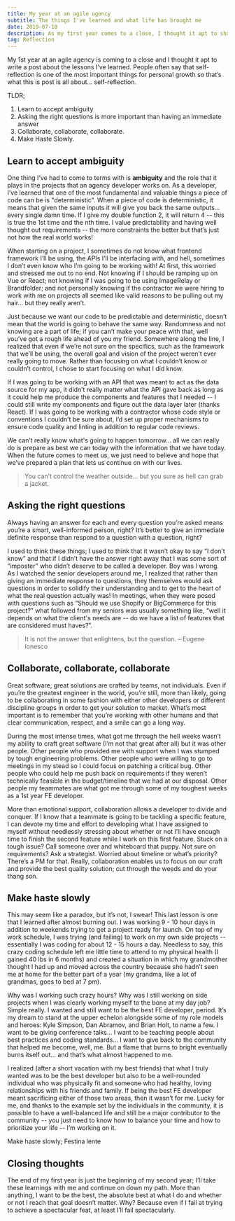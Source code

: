 ```yaml
---
title: My year at an agile agency
subtitle: The things I've learned and what life has brought me
date: 2019-07-18
description: As my first year comes to a close, I thought it apt to share what I thought were the most important things that I learned
tag: Reflection
---
```


My 1st year at an agile agency is coming to a close and I thought it apt to write a post about the lessons I’ve learned. People often say that self-reflection is one of the most important things for personal growth so that’s what this is post is all about… self-reflection.

TLDR;

1. <TextLink href="#learn-to-accept-ambiguity">Learn to accept ambiguity</TextLink>
2. <TextLink href="#asking-the-right-questions">Asking the right questions is more important than having an immediate answer</TextLink>
3. <TextLink href="#collaborate-collaborate-collaborate">Collaborate, collaborate, collaborate.</TextLink>
4. <TextLink href="#make-haste-slowly">Make Haste Slowly.</TextLink>

## Learn to accept ambiguity

One thing I’ve had to come to terms with is **ambiguity** and the role that it plays in the projects that an agency developer works on. As a developer, I’ve learned that one of the most fundamental and valuable things a piece of code can be is "deterministic". When a piece of code is deterministic, it means that given the same inputs it will give you back the same outputs… every single damn time. If I give my double function 2, it will return 4 -- this is true the 1st time and the nth time. I value predictability and having well thought out requirements -- the more constraints the better but that’s just not how the real world works!

When starting on a project, I sometimes do not know what frontend framework I’ll be using, the APIs I’ll be interfacing with, and hell, sometimes I don’t even know who I’m going to be working with! At first, this worried and stressed me out to no end. Not knowing if I should be ramping up on Vue or React; not knowing if I was going to be using ImageRelay or Brandfolder; and not personally knowing if the contractor we were hiring to work with me on projects all seemed like valid reasons to be pulling out my hair… but they really aren’t.

Just because we want our code to be predictable and deterministic, doesn’t mean that the world is going to behave the same way. Randomness and not knowing are a part of life; if you can’t make your peace with that, well you’ve got a rough life ahead of you my friend. Somewhere along the line, I realized that even if we’re not sure on the specifics, such as the framework that we’ll be using, the overall goal and vision of the project weren’t ever really going to move. Rather than focusing on what I couldn’t know or couldn’t control, I chose to start focusing on what I did know.

If I was going to be working with an API that was meant to act as the data source for my app, it didn’t really matter what the API gave back as long as it could help me produce the components and features that I needed -- I could still write my components and figure out the data layer later (thanks React). If I was going to be working with a contractor whose code style or conventions I couldn’t be sure about, I’d set up proper mechanisms to ensure code quality and linting in addition to regular code reviews.

We can’t really know what's going to happen tomorrow… all we can really do is prepare as best we can today with the information that we have today. When the future comes to meet us, we just need to believe and hope that we’ve prepared a plan that lets us continue on with our lives.

>You can’t control the weather outside… but you sure as hell can grab a jacket.

## Asking the right questions

Always having an answer for each and every question you’re asked means you’re a smart, well-informed person, right? It’s better to give an immediate definite response than respond to a question with a question, right?

I used to think these things; I used to think that it wasn’t okay to say “I don’t know” and that if I didn’t have the answer right away that I was some sort of “imposter” who didn’t deserve to be called a developer. Boy was I wrong. As I watched the senior developers around me, I realized that rather than giving an immediate response to questions, they themselves would ask questions in order to solidify their understanding and to get to the heart of what the real question actually was! In meetings, when they were posed with questions such as “Should we use Shopify or BigCommerce for this project?” what followed from my seniors was usually something like, “well it depends on what the client's needs are -- do we have a list of features that are considered must haves?”.

>It is not the answer that enlightens, but the question. 
<span>– Eugene Ionesco</span>

## Collaborate, collaborate, collaborate

Great software, great solutions are crafted by teams, not individuals. Even if you’re the greatest engineer in the world, you’re still, more than likely, going to be collaborating in some fashion with either other developers or different discipline groups in order to get your solution to market. What’s most important is to remember that you’re working with other humans and that clear communication, respect, and a smile can go a long way.

During the most intense times, what got me through the hell weeks wasn’t my ability to craft great software (I’m not that great after all) but it was other people. Other people who provided me with support when I was stumped by tough engineering problems. Other people who were willing to go to meetings in my stead so I could focus on patching a critical bug. Other people who could help me push back on requirements if they weren’t technically feasible in the budget/timeline that we had at our disposal. Other people my teammates are what got me through some of my toughest weeks as a 1st year FE developer.

More than emotional support, collaboration allows a developer to divide and conquer. If I know that a teammate is going to be tackling a specific feature, I can devote my time and effort to developing what I have assigned to myself without needlessly stressing about whether or not I’ll have enough time to finish the second feature while I work on this first feature. Stuck on a tough issue? Call someone over and whiteboard that puppy. Not sure on requirements? Ask a strategist. Worried about timeline or what’s priority? There’s a PM for that. Really, collaboration enables us to focus on our craft and provide the best quality solution; cut through the weeds and do your thang son.

## Make haste slowly

This may seem like a paradox, but it’s not, I swear! This last lesson is one that I learned after almost burning out. I was working 9 - 10 hour days in addition to weekends trying to get a project ready for launch. On top of my work schedule, I was trying (and failing) to work on my own side projects -- essentially I was coding for about 12 - 15 hours a day. Needless to say, this crazy coding schedule left me little time to attend to my physical health (I gained 40 lbs in 6 months) and created a situation in which my grandmother thought I had up and moved across the country because she hadn’t seen me at home for the better part of a year (my grandma, like a lot of grandmas, goes to bed at 7 pm).

Why was I working such crazy hours? Why was I still working on side projects when I was clearly working myself to the bone at my day job? Simple really. I wanted and still want to be the best FE developer, period. It’s my dream to stand at the upper echelon alongside some of my role models and heroes: Kyle Simpson, Dan Abramov, and Brian Holt, to name a few. I want to be giving conference talks… I want to be teaching people about best practices and coding standards… I want to give back to the community that helped me become, well, me. But a flame that burns to bright eventually burns itself out… and that’s what almost happened to me.

I realized (after a short vacation with my best friends) that what I truly wanted was to be the best developer but also to be a well-rounded individual who was physically fit and someone who had healthy, loving relationships with his friends and family. If being the best FE developer meant sacrificing either of those two areas, then it wasn’t for me. Lucky for me, and thanks to the example set by the individuals in the community, it is possible to have a well-balanced life and still be a major contributor to the community -- you just need to know how to balance your time and how to prioritize your life -- I’m working on it.

<ShortQuote>Make haste slowly; Festina lente</ShortQuote>

## Closing thoughts

The end of my first year is just the beginning of my second year; I’ll take these learnings with me and continue on down my path. More than anything, I want to be the best, the absolute best at what I do and whether or not I reach that goal doesn’t matter. Why? Because even if I fail at trying to achieve a spectacular feat, at least I’ll fail spectacularly.
